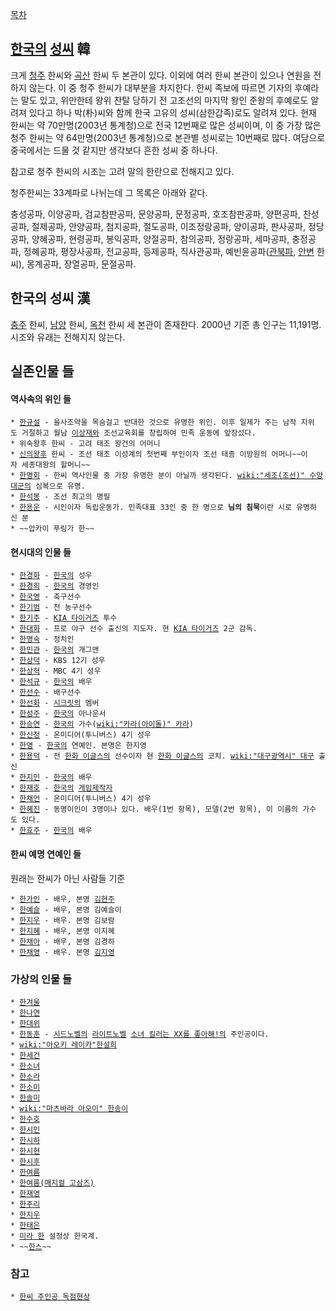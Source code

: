 [[목차]]
== [[한국]]의 [[성씨]] 韓 ==
크게 [[청주]] 한씨와 [[곡산]] 한씨 두 본관이 있다. 이외에 여러 한씨 본관이 있으나 연원을 전하지 않는다. 이 중 청주 한씨가 대부분을 차지한다. 한씨 족보에 따르면 기자의 후예라는 말도 있고, 위만한테 왕위 찬탈 당하기 전 고조선의 마지막 왕인 준왕의 후예로도 알려져 있다고 하나 박(朴)씨와 함께 한국 고유의 성씨(삼한갑족)로도 알려져 있다.
현재 한씨는 약 70만명(2003년 통계청)으로 전국 12번째로 많은 성씨이며, 이 중 가장 많은 청주 한씨는 약 64만명(2003년 통계청)으로 본관별 성씨로는 10번째로 많다. 여담으로 중국에서는 드물 것 같지만 생각보다 흔한 성씨 중 하나다.

참고로 청주 한씨의 시조는 고려 말의 한란으로 전해지고 있다.

청주한씨는 33계파로 나뉘는데 그 목록은 아래와 같다.

충성공파, 이양공파, 검교참판공파, 문양공파, 문정공파, 호조참판공파, 양편공파, 찬성공파, 절제공파, 안양공파, 첨지공파, 절도공파, 이조정랑공파, 양이공파, 판사공파, 정당공파, 양혜공파, 현령공파, 봉익공파, 양절공파, 참의공파, 정랑공파, 세마공파, 충정공파, 정혜공파, 평장사공파, 전교공파, 등제공파, 직사관공파, 예빈윤공파([[관북]]파, [[안변]] 한씨), 몽계공파, 장열공파, 문절공파.

== 한국의 성씨 漢 ==
[[충주]] 한씨, [[남양]] 한씨, [[옥천]] 한씨 세 본관이 존재한다. 2000년 기준 총 인구는 11,191명. 시조와 유래는 전해지지 않는다.

== 실존인물 들 ==

==== 역사속의 위인 들 ====

 * [[한규설]] - 을사조약을 목숨걸고 반대한 것으로 유명한 위인. 이후 일제가 주는 남작 지위도 거절하고 월남 [[이상재]]와 조선교육회를 창립하여 민족 운동에 앞장섰다.
 * 위숙왕후 한씨 - 고려 태조 왕건의 어머니
 * [[신의왕후]] 한씨 - 조선 태조 이성계의 첫번째 부인이자 조선 태종 이방원의 어머니~~이자 세종대왕의 할머니~~
 * [[한명회]] - 한씨 역사인물 중 가장 유명한 분이 아닐까 생각된다. [[wiki:"세조(조선)" 수양대군]]의 심복으로 유명.
 * [[한석봉]] - 조선 최고의 명필
 * [[한용운]] - 시인이자 독립운동가. 민족대표 33인 중 한 명으로 '''님의 침묵'''이란 시로 유명하신 분
 * ~~압카이 푸링가 한~~
 
==== 현시대의 인물 들 ====

 * [[한경화]] - [[한국]]의 성우
 * [[한경희]] - [[한국]]의 경영인
 * [[한국영]] - 축구선수
 * [[한기범]] - 전 농구선수
 * [[한기주]] - [[KIA 타이거즈]] 투수
 * [[한대화]] - 프로 야구 선수 출신의 지도자. 현 [[KIA 타이거즈]] 2군 감독.
 * [[한명숙]] - 정치인
 * [[한민관]] - [[한국]]의 개그맨
 * [[한상덕]] - KBS 12기 성우
 * [[한상혁]] - MBC 4기 성우
 * [[한석규]] - [[한국]]의 배우
 * [[한선수]] - 배구선수
 * [[한선화]] - [[시크릿]]의 멤버
 * [[한성주]] - [[한국]]의 아나운서
 * [[한승연]] - [[한국]]의 가수([[wiki:"카라(아이돌)" 카라]])
 * [[한신정]] - 온미디어(투니버스) 4기 성우
 * [[한영]] - [[한국]]의 연예인. 본명은 한지영
 * [[한용덕]] - 전 [[한화 이글스]]의 선수이자 현 [[한화 이글스]]의 코치. [[wiki:"대구광역시" 대구]] 출신
 * [[한지민]] - [[한국]]의 배우
 * [[한재호]] - [[한국]]의 [[게임]]제작자
 * [[한채언]] - 온미디어(투니버스) 4기 성우
 * [[한혜진]] - 동명이인이 3명이나 있다. 배우(1번 항목), 모델(2번 항목), 이 이름의 가수도 있다.
 * [[한효주]] - [[한국]]의 배우

==== 한씨 예명 연예인 들 ====

원래는 한씨가 아닌 사람들 기준
 * [[한가인]] - 배우, 본명 [[김현주]]
 * [[한예슬]] - 배우, 본명 김예슬이
 * [[한지우]] - 배우. 본명 김보람
 * [[한지혜]] - 배우, 본명 이지혜
 * [[한채아]] - 배우, 본명 김경하
 * [[한채영]] - 배우. 본명 [[김지영]]

=== 가상의 인물 들 ===

 * [[한겨울(매지컬 고삼즈)|한겨울]]
 * [[한나연]]
 * [[한대위]]
 * [[한동훈]] - [[시드노벨]]의 [[라이트노벨]] [[소녀 킬러는 XX를 좋아해!]]의 주인공이다.
 * [[wiki:"아오키 레이카"한설희]]
 * [[한세건]]
 * [[한소녀]]
 * [[한소라]]
 * [[한소미]]
 * [[한솔미]]
 * [[wiki:"마츠바라 아오이" 한송이]]
 * [[소우마 하루토|한수호]]
 * [[한시민]]
 * [[한시하]]
 * [[한시현]]
 * [[한시후]]
 * [[한여름]]
 * [[한여름(매지컬 고삼즈)]]
 * [[한재영]]
 * [[한주리]]
 * [[한지우(포켓몬스터 애니메이션 시리즈)|한지우]]
 * [[한태은]]
 * [[미라 한]] 설정상 한국계.
 * ~~[[한스 웨스터가드|한스]]~~

=== 참고 ===
 * [[한씨 주인공 독점현상]]
